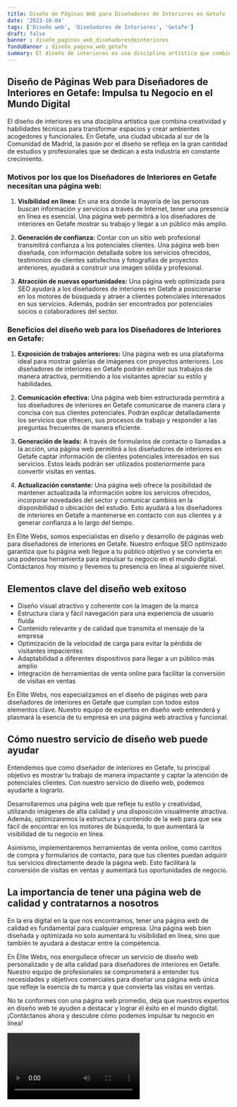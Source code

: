 ```yaml
---
title: Diseño de Páginas Web para Diseñadores de Interiores en Getafe
date: '2023-10-04'
tags: ['Diseño web', 'Diseñadores de Interiores', 'Getafe']
draft: false
banner : diseño_paginas_web_diseñadoresdeinteriores
fondoBanner : diseño_pagina_web_getafe
summary: El diseño de interiores es una disciplina artística que combina creatividad y habilidades técnicas para transformar espacios y crear ambientes acogedores y funcionales. En Getafe, una ciudad ubicada al sur de la Comunidad de Madrid, la pasión por el diseño se refleja en la gran cantidad de estudios y profesionales que se dedican a esta industria en constante crecimiento.
---
```


## Diseño de Páginas Web para Diseñadores de Interiores en Getafe: Impulsa tu Negocio en el Mundo Digital

El diseño de interiores es una disciplina artística que combina creatividad y habilidades técnicas para transformar espacios y crear ambientes acogedores y funcionales. En Getafe, una ciudad ubicada al sur de la Comunidad de Madrid, la pasión por el diseño se refleja en la gran cantidad de estudios y profesionales que se dedican a esta industria en constante crecimiento.

### Motivos por los que los Diseñadores de Interiores en Getafe necesitan una página web:

1. **Visibilidad en línea:** En una era donde la mayoría de las personas buscan información y servicios a través de Internet, tener una presencia en línea es esencial. Una página web permitirá a los diseñadores de interiores en Getafe mostrar su trabajo y llegar a un público más amplio.

2. **Generación de confianza:** Contar con un sitio web profesional transmitirá confianza a los potenciales clientes. Una página web bien diseñada, con información detallada sobre los servicios ofrecidos, testimonios de clientes satisfechos y fotografías de proyectos anteriores, ayudará a construir una imagen sólida y profesional.

3. **Atracción de nuevas oportunidades:** Una página web optimizada para SEO ayudará a los diseñadores de interiores en Getafe a posicionarse en los motores de búsqueda y atraer a clientes potenciales interesados en sus servicios. Además, podrán ser encontrados por potenciales socios o colaboradores del sector.

### Beneficios del diseño web para los Diseñadores de Interiores en Getafe:

1. **Exposición de trabajos anteriores:** Una página web es una plataforma ideal para mostrar galerías de imágenes con proyectos anteriores. Los diseñadores de interiores en Getafe podrán exhibir sus trabajos de manera atractiva, permitiendo a los visitantes apreciar su estilo y habilidades.

2. **Comunicación efectiva:** Una página web bien estructurada permitirá a los diseñadores de interiores en Getafe comunicarse de manera clara y concisa con sus clientes potenciales. Podrán explicar detalladamente los servicios que ofrecen, sus procesos de trabajo y responder a las preguntas frecuentes de manera eficiente.

3. **Generación de leads:** A través de formularios de contacto o llamadas a la acción, una página web permitirá a los diseñadores de interiores en Getafe captar información de clientes potenciales interesados en sus servicios. Estos leads podrán ser utilizados posteriormente para convertir visitas en ventas.

4. **Actualización constante:** Una página web ofrece la posibilidad de mantener actualizada la información sobre los servicios ofrecidos, incorporar novedades del sector y comunicar cambios en la disponibilidad o ubicación del estudio. Esto ayudará a los diseñadores de interiores en Getafe a mantenerse en contacto con sus clientes y a generar confianza a lo largo del tiempo.

En Élite Webs, somos especialistas en diseño y desarrollo de páginas web para diseñadores de interiores en Getafe. Nuestro enfoque SEO optimizado garantiza que tu página web llegue a tu público objetivo y se convierta en una poderosa herramienta para impulsar tu negocio en el mundo digital. Contáctanos hoy mismo y llevemos tu presencia en línea al siguiente nivel.

<GifSeo />

<Cta />

## Elementos clave del diseño web exitoso

- Diseño visual atractivo y coherente con la imagen de la marca
- Estructura clara y fácil navegación para una experiencia de usuario fluida
- Contenido relevante y de calidad que transmita el mensaje de la empresa
- Optimización de la velocidad de carga para evitar la pérdida de visitantes impacientes
- Adaptabilidad a diferentes dispositivos para llegar a un público más amplio
- Integración de herramientas de venta online para facilitar la conversión de visitas en ventas

En Élite Webs, nos especializamos en el diseño de páginas web para diseñadores de interiores en Getafe que cumplan con todos estos elementos clave. Nuestro equipo de expertos en diseño web entenderá y plasmará la esencia de tu empresa en una página web atractiva y funcional.

## Cómo nuestro servicio de diseño web puede ayudar

Entendemos que como diseñador de interiores en Getafe, tu principal objetivo es mostrar tu trabajo de manera impactante y captar la atención de potenciales clientes. Con nuestro servicio de diseño web, podemos ayudarte a lograrlo.

Desarrollaremos una página web que refleje tu estilo y creatividad, utilizando imágenes de alta calidad y una disposición visualmente atractiva. Además, optimizaremos la estructura y contenido de la web para que sea fácil de encontrar en los motores de búsqueda, lo que aumentará la visibilidad de tu negocio en línea.

Asimismo, implementaremos herramientas de venta online, como carritos de compra y formularios de contacto, para que tus clientes puedan adquirir tus servicios directamente desde la página web. Esto facilitará la conversión de visitas en ventas y aumentará tus oportunidades de negocio.

## La importancia de tener una página web de calidad y contratarnos a nosotros

En la era digital en la que nos encontramos, tener una página web de calidad es fundamental para cualquier empresa. Una página web bien diseñada y optimizada no solo aumentará tu visibilidad en línea, sino que también te ayudará a destacar entre la competencia.

En Élite Webs, nos enorgullece ofrecer un servicio de diseño web personalizado y de alta calidad para diseñadores de interiores en Getafe. Nuestro equipo de profesionales se comprometerá a entender tus necesidades y objetivos comerciales para diseñar una página web única que refleje la esencia de tu marca y que convierta las visitas en ventas.

No te conformes con una página web promedio, deja que nuestros expertos en diseño web te ayuden a destacar y lograr el éxito en el mundo digital. ¡Contáctanos ahora y descubre cómo podemos impulsar tu negocio en línea!

<Video />

<CtaBot job='Diseñadores de Interiores' city='Getafe'/>

<Gmaps query='Getafe+españa+maps' />